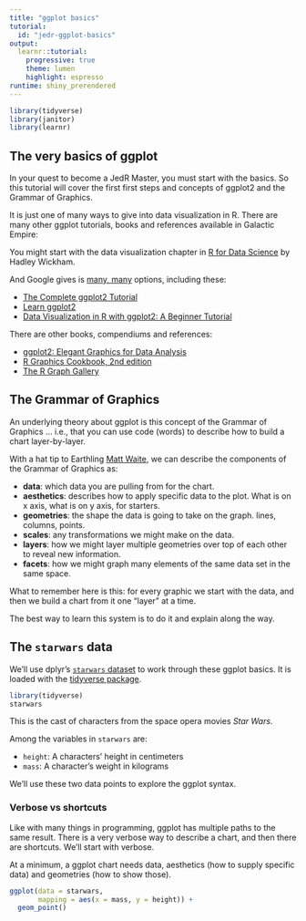```yaml
---
title: "ggplot basics"
tutorial:
  id: "jedr-ggplot-basics"
output:
  learnr::tutorial:
    progressive: true
    theme: lumen
    highlight: espresso
runtime: shiny_prerendered
---
```


```r
library(tidyverse)
library(janitor)
library(learnr)
```

## The very basics of ggplot

In your quest to become a JedR Master, you must start with the basics. So this tutorial will cover the first first steps and concepts of ggplot2 and the Grammar of Graphics.

It is just one of many ways to give into data visualization in R. There are many other ggplot tutorials, books and references available in Galactic Empire:

You might start with the data visualization chapter in [R for Data Science](https://r4ds.had.co.nz/data-visualisation.html) by Hadley Wickham.

And Google gives is [many, many](https://www.google.com/search?q=ggplot+tutorials) options, including these:

- [The Complete ggplot2 Tutorial](http://r-statistics.co/Complete-Ggplot2-Tutorial-Part1-With-R-Code.html)
- [Learn ggplot2](https://www.tutorialspoint.com/ggplot2/index.htm)
- [Data Visualization in R with ggplot2: A Beginner Tutorial](https://www.dataquest.io/blog/data-visualization-in-r-with-ggplot2-a-beginner-tutorial/)

There are other books, compendiums and references:

- [ggplot2: Elegant Graphics for Data Analysis](https://ggplot2-book.org/index.html)
- [R Graphics Cookbook, 2nd edition](https://r-graphics.org/)
- [The R Graph Gallery](https://www.r-graph-gallery.com/)

## The Grammar of Graphics

An underlying theory about ggplot is this concept of the Grammar of Graphics … i.e., that you can use code (words) to describe how to build a chart layer-by-layer.

With a hat tip to Earthling [Matt Waite](http://www.mattwaite.com/), we can describe the components of the Grammar of Graphics as:

- **data**: which data you are pulling from for the chart.
- **aesthetics**: describes how to apply specific data to the plot. What is on x axis, what is on y axis, for starters.
- **geometries**: the shape the data is going to take on the graph. lines, columns, points.
- **scales**: any transformations we might make on the data.
- **layers**: how we might layer multiple geometries over top of each other to reveal new information.
- **facets**: how we might graph many elements of the same data set in the same space.

What to remember here is this: for every graphic we start with the data, and then we build a chart from it one "layer" at a time.

The best way to learn this system is to do it and explain along the way.

## The `starwars` data

We'll use dplyr's [`starwars` dataset](https://dplyr.tidyverse.org/reference/starwars.html) to work through these ggplot basics. It is loaded with the [tidyverse package](https://www.tidyverse.org/).

```r
library(tidyverse)
starwars
```

This is the cast of characters from the space opera movies _Star Wars_.

Among the variables in `starwars` are:

- `height`: A characters' height in centimeters
- `mass`: A character's weight in kilograms

We'll use these two data points to explore the ggplot syntax.

### Verbose vs shortcuts

Like with many things in programming, ggplot has multiple paths to the same result. There is a very verbose way to describe a chart, and then there are shortcuts. We'll start with verbose.

At a minimum, a ggplot chart needs data, aesthetics (how to supply specific data) and geometries (how to show those).

```r
ggplot(data = starwars,
       mapping = aes(x = mass, y = height)) +
  geom_point()
```





